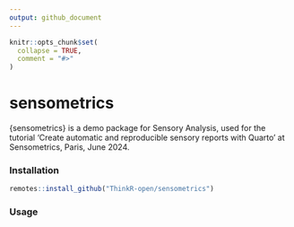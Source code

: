 ```yaml
---
output: github_document
---
```


<!-- README.md is generated from README.Rmd. Please edit that file -->

```r
knitr::opts_chunk$set(
  collapse = TRUE,
  comment = "#>"
)
```

# sensometrics

{sensometrics} is a demo package for Sensory Analysis, used for the tutorial 'Create automatic and reproducible sensory reports with Quarto' at Sensometrics, Paris, June 2024.


### Installation

```r
remotes::install_github("ThinkR-open/sensometrics")
```

### Usage

#### 
